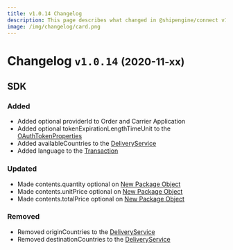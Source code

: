 ```yaml
---
title: v1.0.14 Changelog
description: This page describes what changed in @shipengine/connect v1.0.14
image: /img/changelog/card.png
---
```


Changelog `v1.0.14` <small>(2020-11-xx)</small>
=========================================================

SDK
---------------------------------------
### Added
* Added optional providerId to Order and Carrier Application
* Added optional tokenExpirationLengthTimeUnit to the [OAuthTokenProperties](../docs/oauth/oauth-config)
* Added availableCountries to the [DeliveryService](../docs/reference/delivery-service.mdx)
* Added language to the [Transaction](../docs/reference/transaction.mdx)

### Updated
* Made contents.quantity optional on [New Package Object](../docs/reference/new-package-object.mdx)
* Made contents.unitPrice optional on [New Package Object](../docs/reference/new-package-object.mdx)
* Made contents.totalPrice optional on [New Package Object](../docs/reference/new-package-object.mdx)

### Removed
* Removed originCountries to the [DeliveryService](../docs/reference/delivery-service.mdx)
* Removed destinationCountries to the [DeliveryService](../docs/reference/delivery-service.mdx)

